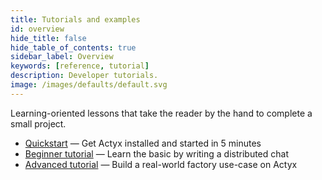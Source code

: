 ```yaml
---
title: Tutorials and examples
id: overview
hide_title: false
hide_table_of_contents: true
sidebar_label: Overview
keywords: [reference, tutorial]
description: Developer tutorials.
image: /images/defaults/default.svg
---
```


Learning-oriented lessons that take the reader by the hand to complete a small project.

- [Quickstart](./quickstart.mdx) — Get Actyx installed and started in 5 minutes
- [Beginner tutorial](./chat.mdx) — Learn the basic by writing a distributed chat
- [Advanced tutorial](./advanced-tutorial/introduction.mdx) — Build a real-world factory use-case on Actyx


<NPS />
